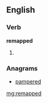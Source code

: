 ==English==

===Verb===
'''remapped'''

# {{past of|[[remap]]}}

===Anagrams===
* [[pampered#English|pampered]]

[[mg:remapped]]
